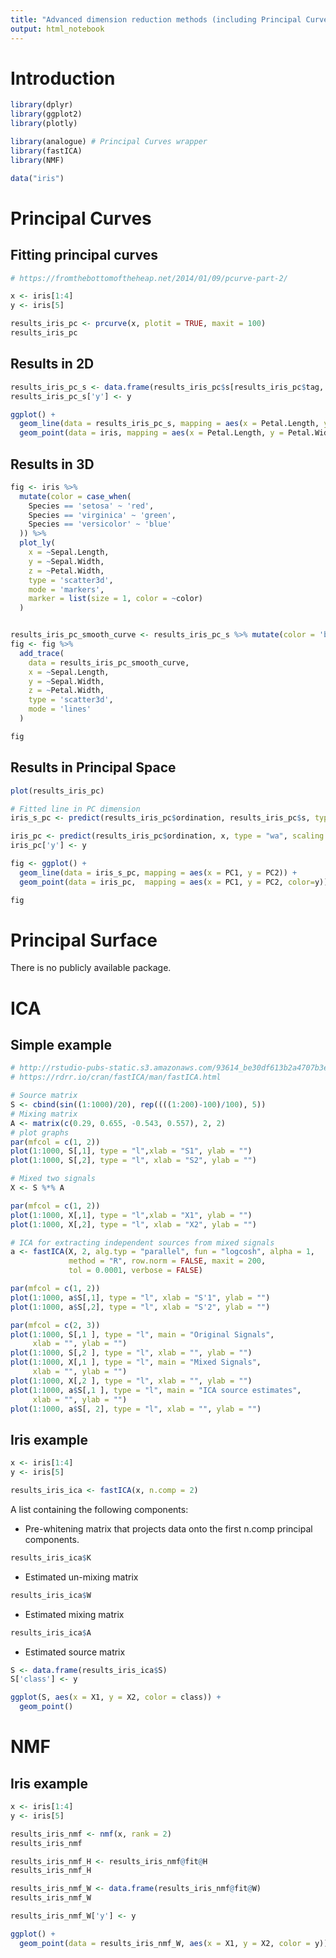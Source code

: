 ```yaml
---
title: "Advanced dimension reduction methods (including Principal Curves and surfaces, Independent Component Analysis, Non-negative Matrix Factorization)"
output: html_notebook
---
```


# Introduction

```r
library(dplyr)
library(ggplot2)
library(plotly)

library(analogue) # Principal Curves wrapper
library(fastICA)
library(NMF)

data("iris")
```

# Principal Curves

## Fitting principal curves
```r
# https://fromthebottomoftheheap.net/2014/01/09/pcurve-part-2/

x <- iris[1:4]
y <- iris[5]

results_iris_pc <- prcurve(x, plotit = TRUE, maxit = 100)
results_iris_pc
```

## Results in 2D
```r
results_iris_pc_s <- data.frame(results_iris_pc$s[results_iris_pc$tag, ])
results_iris_pc_s['y'] <- y

ggplot() + 
  geom_line(data = results_iris_pc_s, mapping = aes(x = Petal.Length, y = Petal.Width)) +
  geom_point(data = iris, mapping = aes(x = Petal.Length, y = Petal.Width, color = Species))
```

## Results in 3D
```r
fig <- iris %>% 
  mutate(color = case_when(
    Species == 'setosa' ~ 'red',
    Species == 'virginica' ~ 'green',
    Species == 'versicolor' ~ 'blue'
  )) %>% 
  plot_ly(
    x = ~Sepal.Length,
    y = ~Sepal.Width,
    z = ~Petal.Width,
    type = 'scatter3d',
    mode = 'markers',
    marker = list(size = 1, color = ~color)
  ) 


results_iris_pc_smooth_curve <- results_iris_pc_s %>% mutate(color = 'black')
fig <- fig %>% 
  add_trace(
    data = results_iris_pc_smooth_curve,
    x = ~Sepal.Length,
    y = ~Sepal.Width,
    z = ~Petal.Width,
    type = 'scatter3d',
    mode = 'lines'
  )

fig
```

## Results in Principal Space
```r
plot(results_iris_pc)
```


```r
# Fitted line in PC dimension
iris_s_pc <- predict(results_iris_pc$ordination, results_iris_pc$s, type = "wa", scaling = 0)[, 1:2] %>% as.data.frame()

iris_pc <- predict(results_iris_pc$ordination, x, type = "wa", scaling = 0)[, 1:2] %>% as.data.frame()
iris_pc['y'] <- y

fig <- ggplot() +
  geom_line(data = iris_s_pc, mapping = aes(x = PC1, y = PC2)) +
  geom_point(data = iris_pc,  mapping = aes(x = PC1, y = PC2, color=y))

fig
```

# Principal Surface

There is no publicly available package.

# ICA

## Simple example
```r
# http://rstudio-pubs-static.s3.amazonaws.com/93614_be30df613b2a4707b3e5a1a62f631d19.html
# https://rdrr.io/cran/fastICA/man/fastICA.html

# Source matrix
S <- cbind(sin((1:1000)/20), rep((((1:200)-100)/100), 5))
# Mixing matrix
A <- matrix(c(0.29, 0.655, -0.543, 0.557), 2, 2)
# plot graphs
par(mfcol = c(1, 2))
plot(1:1000, S[,1], type = "l",xlab = "S1", ylab = "")
plot(1:1000, S[,2], type = "l", xlab = "S2", ylab = "")
```

```r
# Mixed two signals
X <- S %*% A

par(mfcol = c(1, 2))
plot(1:1000, X[,1], type = "l",xlab = "X1", ylab = "")
plot(1:1000, X[,2], type = "l", xlab = "X2", ylab = "")
```

```r
# ICA for extracting independent sources from mixed signals
a <- fastICA(X, 2, alg.typ = "parallel", fun = "logcosh", alpha = 1,
             method = "R", row.norm = FALSE, maxit = 200,
             tol = 0.0001, verbose = FALSE)

par(mfcol = c(1, 2))
plot(1:1000, a$S[,1], type = "l", xlab = "S'1", ylab = "")
plot(1:1000, a$S[,2], type = "l", xlab = "S'2", ylab = "")
```

```r
par(mfcol = c(2, 3))
plot(1:1000, S[,1 ], type = "l", main = "Original Signals", 
     xlab = "", ylab = "")
plot(1:1000, S[,2 ], type = "l", xlab = "", ylab = "")
plot(1:1000, X[,1 ], type = "l", main = "Mixed Signals", 
     xlab = "", ylab = "")
plot(1:1000, X[,2 ], type = "l", xlab = "", ylab = "")
plot(1:1000, a$S[,1 ], type = "l", main = "ICA source estimates", 
     xlab = "", ylab = "")
plot(1:1000, a$S[, 2], type = "l", xlab = "", ylab = "")
```

## Iris example
```r
x <- iris[1:4]
y <- iris[5]
```

```r
results_iris_ica <- fastICA(x, n.comp = 2)
```

A list containing the following components:

* Pre-whitening matrix that projects data onto the first n.comp principal components.
```r
results_iris_ica$K
```

* Estimated un-mixing matrix
```r
results_iris_ica$W
```

* Estimated mixing matrix
```r
results_iris_ica$A
```

* Estimated source matrix
```r
S <- data.frame(results_iris_ica$S)
S['class'] <- y

ggplot(S, aes(x = X1, y = X2, color = class)) + 
  geom_point()
```

# NMF

## Iris example
```r
x <- iris[1:4]
y <- iris[5]

results_iris_nmf <- nmf(x, rank = 2)
results_iris_nmf
```

```r
results_iris_nmf_H <- results_iris_nmf@fit@H
results_iris_nmf_H
```
```r
results_iris_nmf_W <- data.frame(results_iris_nmf@fit@W)
results_iris_nmf_W
```

```r
results_iris_nmf_W['y'] <- y

ggplot() +
  geom_point(data = results_iris_nmf_W, aes(x = X1, y = X2, color = y))
```


